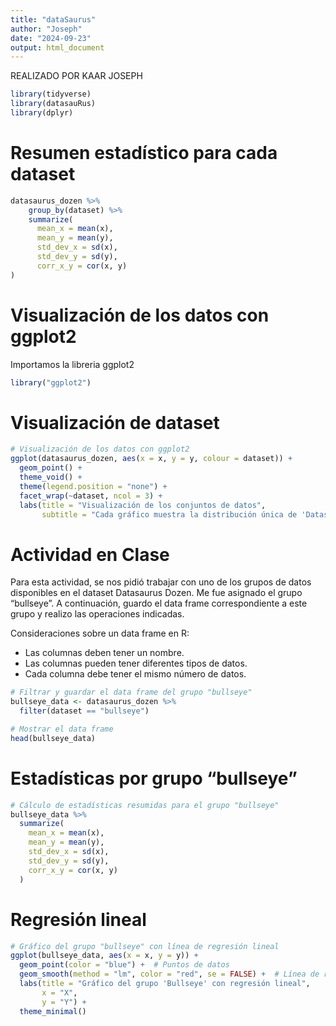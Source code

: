 ```yaml
---
title: "dataSaurus"
author: "Joseph"
date: "2024-09-23"
output: html_document
---
```


REALIZADO POR KAAR JOSEPH

```r
library(tidyverse) 
library(datasauRus)
library(dplyr)
```

# Resumen estadístico para cada dataset

```r
datasaurus_dozen %>%
    group_by(dataset) %>%
    summarize(
      mean_x = mean(x), 
      mean_y = mean(y), 
      std_dev_x = sd(x), 
      std_dev_y = sd(y), 
      corr_x_y = cor(x, y)
)
```

# Visualización de los datos con ggplot2

Importamos la libreria ggplot2

```r
library("ggplot2")
```

# Visualización de dataset

```r
# Visualización de los datos con ggplot2
ggplot(datasaurus_dozen, aes(x = x, y = y, colour = dataset)) +
  geom_point() +
  theme_void() +
  theme(legend.position = "none") +
  facet_wrap(~dataset, ncol = 3) +
  labs(title = "Visualización de los conjuntos de datos", 
       subtitle = "Cada gráfico muestra la distribución única de 'Datasaurus Dozen'")
```

# Actividad en Clase

Para esta actividad, se nos pidió trabajar con uno de los grupos de datos disponibles en el dataset Datasaurus Dozen. Me fue asignado el grupo "bullseye". A continuación, guardo el data frame correspondiente a este grupo y realizo las operaciones indicadas.

Consideraciones sobre un data frame en R:

-   Las columnas deben tener un nombre.
-   Las columnas pueden tener diferentes tipos de datos.
-   Cada columna debe tener el mismo número de datos.

```r
# Filtrar y guardar el data frame del grupo "bullseye"
bullseye_data <- datasaurus_dozen %>% 
  filter(dataset == "bullseye")

# Mostrar el data frame
head(bullseye_data)
```

# Estadísticas por grupo "bullseye"

```r
# Cálculo de estadísticas resumidas para el grupo "bullseye"
bullseye_data %>%
  summarize(
    mean_x = mean(x),
    mean_y = mean(y),
    std_dev_x = sd(x),
    std_dev_y = sd(y),
    corr_x_y = cor(x, y)
  )
```

# Regresión lineal

```r
# Gráfico del grupo "bullseye" con línea de regresión lineal
ggplot(bullseye_data, aes(x = x, y = y)) +
  geom_point(color = "blue") +  # Puntos de datos
  geom_smooth(method = "lm", color = "red", se = FALSE) +  # Línea de regresión
  labs(title = "Gráfico del grupo 'Bullseye' con regresión lineal",
       x = "X",
       y = "Y") +
  theme_minimal()
```